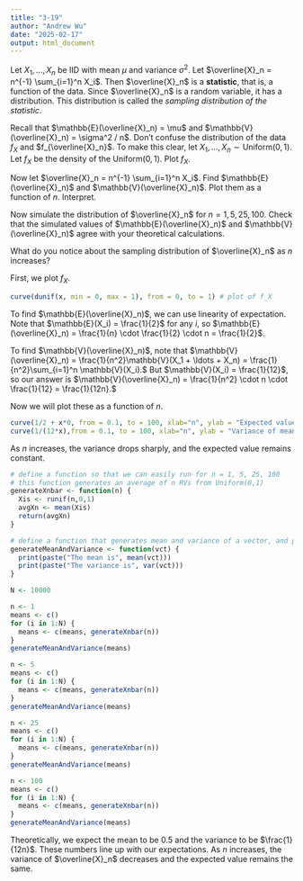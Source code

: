 ```yaml
---
title: "3-19"
author: "Andrew Wu"
date: "2025-02-17"
output: html_document
---
```


Let $X_1, \ldots , X_n$ be IID with mean $\mu$ and variance $\sigma^2$. Let $\overline{X}_n = n^{-1} \sum_{i=1}^n X_i$. Then $\overline{X}_n$ is a **statistic**, that is, a function of the data. Since $\overline{X}_n$ is a random variable, it has a distribution. This distribution is called the *sampling distribution of the statistic*.

Recall that $\mathbb{E}(\overline{X}_n) = \mu$ and $\mathbb{V}(\overline{X}_n) = \sigma^2 / n$. Don't confuse the distribution of the data $f_X$ and $f_{\overline{X}_n}$. To make this clear, let $X_1, \ldots , X_n \sim \text{Uniform}(0,1)$. Let $f_X$ be the density of the $\text{Uniform}(0,1)$. Plot $f_X$.

Now let $\overline{X}_n = n^{-1} \sum_{i=1}^n X_i$. Find $\mathbb{E}(\overline{X}_n)$ and $\mathbb{V}(\overline{X}_n)$. Plot them as a function of $n$. Interpret.

Now simulate the distribution of $\overline{X}_n$ for $n = 1, 5, 25, 100$. Check that the simulated values of $\mathbb{E}(\overline{X}_n)$ and $\mathbb{V}(\overline{X}_n)$ agree with your theoretical calculations.

What do you notice about the sampling distribution of $\overline{X}_n$ as $n$ increases?

First, we plot $f_X$.

```r
curve(dunif(x, min = 0, max = 1), from = 0, to = 1) # plot of f_X
```

To find $\mathbb{E}(\overline{X}_n)$, we can use linearity of expectation. Note that $\mathbb{E}(X_i) = \frac{1}{2}$ for any $i$, so $\mathbb{E}(\overline{X}_n) = \frac{1}{n} \cdot \frac{1}{2} \cdot n = \frac{1}{2}$.

To find $\mathbb{V}(\overline{X}_n)$, note that $\mathbb{V}(\overline{X}_n) = \frac{1}{n^2}\mathbb{V}(X_1 + \ldots + X_n) = \frac{1}{n^2}\sum_{i=1}^n \mathbb{V}(X_i).$ But $\mathbb{V}(X_i) = \frac{1}{12}$, so our answer is $\mathbb{V}(\overline{X}_n) = \frac{1}{n^2} \cdot n \cdot \frac{1}{12} = \frac{1}{12n}.$

Now we will plot these as a function of $n$.

```r
curve(1/2 + x*0, from = 0.1, to = 100, xlab="n", ylab = "Expected value of mean of X_i's")
curve(1/(12*x),from = 0.1, to = 100, xlab="n", ylab = "Variance of mean of X_i's")
```

As $n$ increases, the variance drops sharply, and the expected value remains constant.

```r
# define a function so that we can easily run for n = 1, 5, 25, 100
# this function generates an average of n RVs from Uniform(0,1)
generateXnbar <- function(n) {
  Xis <- runif(n,0,1)
  avgXn <- mean(Xis)
  return(avgXn)
}

# define a function that generates mean and variance of a vector, and prints them out
generateMeanAndVariance <- function(vct) {
  print(paste("The mean is", mean(vct)))
  print(paste("The variance is", var(vct)))
}
```

```r
N <- 10000
```

```r
n <- 1
means <- c()
for (i in 1:N) {
  means <- c(means, generateXnbar(n))
}
generateMeanAndVariance(means)

```

```r
n <- 5
means <- c()
for (i in 1:N) {
  means <- c(means, generateXnbar(n))
}
generateMeanAndVariance(means)

```

```r
n <- 25
means <- c()
for (i in 1:N) {
  means <- c(means, generateXnbar(n))
}
generateMeanAndVariance(means)

```

```r
n <- 100
means <- c()
for (i in 1:N) {
  means <- c(means, generateXnbar(n))
}
generateMeanAndVariance(means)

```

Theoretically, we expect the mean to be $0.5$ and the variance to be $\frac{1}{12n}$. These numbers line up with our expectations. As $n$ increases, the variance of $\overline{X}_n$ decreases and the expected value remains the same.
